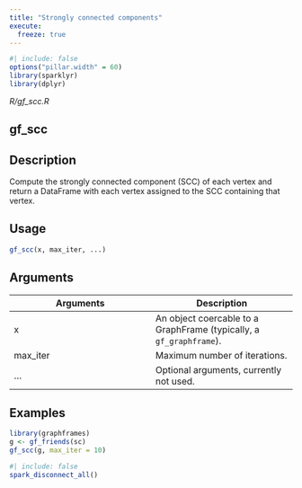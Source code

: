 ```yaml
---
title: "Strongly connected components"
execute:
  freeze: true
---
```


```r
#| include: false
options("pillar.width" = 60)
library(sparklyr) 
library(dplyr)
```

*R/gf_scc.R*

## gf_scc

## Description
Compute the strongly connected component (SCC) of each vertex and return a   DataFrame with each vertex assigned to the SCC containing that vertex. 


## Usage
```r
gf_scc(x, max_iter, ...) 
```

## Arguments
|Arguments|Description|
|---|---|
| x | An object coercable to a GraphFrame (typically, a `gf_graphframe`). |
| max_iter | Maximum number of iterations. |
| ... | Optional arguments, currently not used. |





## Examples
```r
library(graphframes)
g <- gf_friends(sc) 
gf_scc(g, max_iter = 10) 
```



```r
#| include: false
spark_disconnect_all()
```
